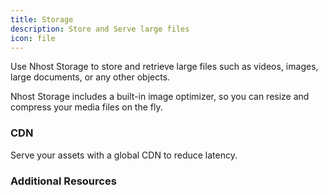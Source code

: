 ```yaml
---
title: Storage
description: Store and Serve large files
icon: file
---
```


Use Nhost Storage to store and retrieve large files such as videos, images, large documents, or any other objects. 

Nhost Storage includes a built-in image optimizer, so you can resize and compress your media files on the fly.

### CDN 

Serve your assets with a global CDN to reduce latency.


### Additional Resources

<CardGroup cols={2}>
  <Card title="Storage API Reference" href="/reference/storage/upload-file">
  </Card>

  <Card title="Storage SDK Reference" href="/reference/javascript/storage/hasura-storage-client">
  </Card>
</CardGroup>

